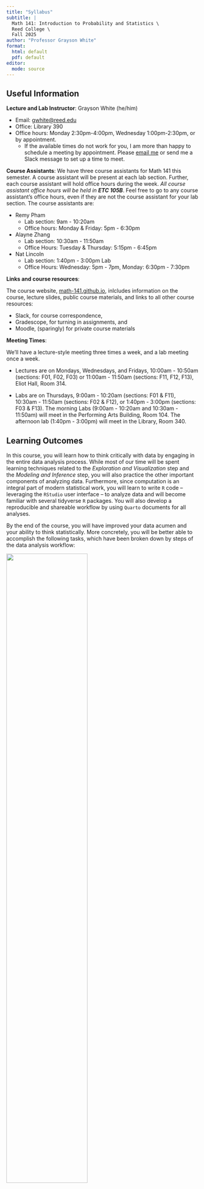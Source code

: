 ```yaml
---
title: "Syllabus"
subtitle: |
  Math 141: Introduction to Probability and Statistics \
  Reed College \ 
  Fall 2025
author: "Professor Grayson White"
format:
  html: default
  pdf: default
editor: 
  mode: source
---
```


## Useful Information

**Lecture and Lab Instructor**: Grayson White (he/him) 

-   Email: [gwhite@reed.edu](mailto:gwhite@reed.edu)
-   Office: Library 390
-   Office hours: Monday 2:30pm-4:00pm, Wednesday 1:00pm-2:30pm, or by appointment. 
    - If the available times do not work for you, I am more than happy to schedule a meeting by appointment. Please [email me](mailto:gwhite@reed.edu) or send me a Slack message to set up a time to meet. 

**Course Assistants**: We have three course assistants for Math 141 this semester. A course assistant will be present at each lab section. Further, each course assistant will hold office hours during the week. *All course assistant office hours will be held in **ETC 105B***. Feel free to go to any course assistant's office hours, even if they are not the course assistant for your lab section. The course assistants are:

-   Remy Pham 
    - Lab section: 9am - 10:20am
    - Office hours: Monday & Friday: 5pm - 6:30pm
-   Alayne Zhang 
    - Lab section: 10:30am - 11:50am
    - Office Hours: Tuesday & Thursday: 5:15pm - 6:45pm
-   Nat Lincoln 
    - Lab section: 1:40pm - 3:00pm Lab
    - Office Hours: Wednesday: 5pm - 7pm, Monday: 6:30pm - 7:30pm


**Links and course resources**:

The course website, [math-141.github.io](https://math-141.github.io/), inlcludes information on the course, lecture slides, public course materials, and links to all other course resources:

-   Slack, for course correspondence,
-   Gradescope, for turning in assignments, and
-   Moodle, (sparingly) for private course materials


**Meeting Times**:

We'll have a lecture-style meeting three times a week, and a lab meeting once a week.

-   Lectures are on Mondays, Wednesdays, and Fridays, 10:00am - 10:50am (sections: F01, F02, F03) or 11:00am - 11:50am (sections: F11, F12, F13), Eliot Hall, Room 314.

-   Labs are on Thursdays, 9:00am - 10:20am (sections: F01 & F11), 10:30am - 11:50am (sections: F02 & F12), or 1:40pm - 3:00pm (sections: F03 & F13). The morning Labs (9:00am - 10:20am and 10:30am - 11:50am) will meet in the Performing Arts Building, Room 104. The afternoon lab (1:40pm - 3:00pm) will meet in the Library, Room 340. 



## Learning Outcomes

In this course, you will learn how to think critically with data by engaging in the entire data analysis process. While most of our time will be spent learning techniques related to the *Exploration and Visualization* step and the *Modeling and Inference* step, you will also practice the other important components of analyzing data. Furthermore, since computation is an integral part of modern statistical work, you will learn to write `R` code -- leveraging the `RStudio` user interface -- to analyze data and will become familiar with several tidyverse `R` packages. You will also develop a reproducible and shareable workflow by using `Quarto` documents for all analyses.

By the end of the course, you will have improved your data acumen and your ability to think statistically. More concretely, you will be better able to accomplish the following tasks, which have been broken down by steps of the data analysis workflow:

![](slides/img/DAW.jpeg){width=65% fig-align='center'}

**Question formulation:**

-   Translate a research problem into a set of questions that can be answered with data.
-   Formulate data questions as measurable statements about parameters in a model.

**Data acquisition:**

-   Determine the necessary data to conduct analyses.
-   Reflect on how design structures and data collection impact potential conclusions.
-   Identify potential ethical concerns surrounding data collection and data privacy.

**Data wrangling:**

-   Explore datasets to determine what wrangling may be required (e.g., removing missing values, filtering out variables or observations, collapsing categories of a categorical variable).
-   Apply basic data wrangling operations.

**Exploration and Visualization:**

-   Understand key principles of designing and creating effective data visualizations.
-   Master creating graphs and drawing sound conclusions from graphs.
-   Compute and interpret summary statistics.

**Modeling and Inference:**

-   Understand and be able to explain key probabilistic and inferential concepts, such as, sampling, variability, random variables, distributions, confidence, and significance.
-   Determine the correct model for a given problem and set of data.
-   Appropriately apply and draw inferences from a statistical model, including quantifying and interpreting the uncertainty in model estimates.
-   Consider the ethical implications of various modeling practices.

**Communicating Findings:**

-   Develop a reproducible workflow using Quarto documents.
-   Interpret and communicate results of statistical analyses effectively for both a statistical and a non-statistical audience.
-   Be able to reflect on the data involved in an analysis and show a curiosity for other ways of examining and thinking about the data.





## Learning Materials & Tools

**Textbooks**: We'll use three textbooks for our course, all of which are freely available online: 

-   [Statistical Inference via Data Science: A ModernDive into R and the tidyverse, Second Edition](https://moderndive.com/v2)
    - Reading abbreviation: **MD**

-   [Introduction to Modern Statistics, Second Edition](https://www.openintro.org/book/ims/)
    - Reading abbreviation: **IMS**

-   [OpenIntro Statistics, Fourth Edition](https://www.openintro.org/book/os/)
    - Reading abbreviation: **OI**


**Technologies (R, RStudio, and Quarto)**: R is a free and open source programming language, RStudio is an Integrated Development Environment (IDE) which allows for streamlined use of the R programming language, and Quarto is a markdown language that allows for reproducible documents that include R code, text, images, and much more! We will access these technologies via the [RStudio Server](https://www.rstudio.reed.edu) for this course. A laptop that can access the internet and use the RStudio Server is required for this course.

\textbf{Please let me know ASAP if you do not have access to a personal computer!}





## Assignments, activities, and exams

We'll have a variety of assignments, activities, and exams for this course. In particular: 

-   **Lab assignments**:
    - Almost every week, we will have a lab assignment. The lab assignments will be assigned on Thursday at lab time and due the following week on Thursday at 9:00am. 
    - Lab assignments will include both computational and theoretical questions.
    - These lab assignments will be turned in via Gradescope. 
    - To help with various circumstances (expected and unexpected), you have up to 4 additional extensions days that you can use as you need (e.g., 1 additional day for 4 labs, 4 additional days for 1 lab, ...) but the extension days must be rounded up to the nearest day (e.g., 2 extra hours = 1 extension day). If you need to use any extension days, send Grayson an **email** (not a Slack message) with the title: "Math 141 Extension Days" that includes the lab number you are using an extension for, and the number of day(s) used. 

-   **Homework assignments**:
    - For most lecture class periods, along with the assigned reading, I will assign a short set of homework questions related to the reading to be turned in at the beginning of class. 
    - These will be turned in by you in person, as a hard copy, at the beginning of class. If you arrive to class late, please wait until the end of class to turn in your answers. 
    - No late homework assignments are accepted, but up to three missed homework assignments will be dropped from your final grade. 
    
-   **In-class activities**:
    - During lecture and lab, we will include some in-class activities. Including but not limited to: 
        - group activities,
        - independent activities,
        - low-stakes quizzes.
    
-   **Exams**:
    - We'll have a midterm exam and final exam for this course. Each exam will have a written take-home component and an in-person oral component. 
    - The written component of the midterm exam will be released on Monday 10/12 and will be due by Wednesday 10/14. The oral component of the midterm exam will occur on Thursday 10/15 and Friday 10/16.
    - The written component of the final exam will be released on Wednesday 12/7, the last day of classes, and will be due at the end of reading week. The oral component of the final exam will occur during finals week. 
    - No late exams are accepted.




## Distribution Requirements

This course can be used towards your **Group III, “Natural, Mathematical, and Psychological Science”** requirement. It accomplishes the following learning goals for the group:

1. Use and evaluate quantitative data or modeling, or use logical/mathematical reasoning to evaluate, test or prove statements.
2. Given a problem or question, formulate a hypothesis or conjecture, and design an experiment, collect data or use mathematical reasoning to test or validate it.
3. Collect, analyze, and interpret data.

This course does \textbf{\underline{not}} satisfy the "primary data collection and analysis" requirement.



## Course Climate

We expect everyone in this class to strive to foster a learning environment that is equitable, inclusive, and welcoming. If you experience any barriers to learning, please come to Professor Grayson White or a college administrator with your concerns.

**Code of Conduct**:

We expect all members of Math 141 to make participation a harassment-free experience for everyone, regardless of age, body size, visible or invisible disability, ethnicity, sex characteristics, gender identity and expression, level of experience, education, socio-economic status, nationality, personal appearance, race, religion, or sexual identity and orientation.

We expect everyone to act and interact in ways that contribute to an open, welcoming, inclusive, and healthy community of learners. You can contribute to a positive learning environment by demonstrating empathy and kindness, being respectful of differing viewpoints and experiences, and giving and gracefully accepting constructive feedback.[^1]

[^1]: This Code of Conduct is adapted from the [Contributor Covenant](https://www.contributor-covenant.org/version/2/0/code_of_conduct.html), version 2.0.



## Policies

**Late work policy**:

Please see the late work policy for each individual assignment type that is included in the *Assignments and exams* section of the syllabus. 

**Collaboration Policy and Academic Honesty**:

Working with your classmates on difficult and interesting problems can not only help your learning, but also help you get to know each other! Therefore, I encourage you to collaborate on assignments but every piece of work you do must be your own. Copying and pasting other people’s work or code is not acceptable. The Honor Principle must guide your conduct in this class. 

If you choose to collaborate with a classmate, **you must add their name to the top of your assignment**, and list them as a collaborator, e.g.:

Collaborator(s): Elliot Shannon, Romain Boutelet

*But what is collaboration?*:

For Math 141, collaboration can look like: working with classmates together on a given problem, doing scratch work, helping each other get un-stuck on a part of a problem, and even coming to a solution. However, you **must** write up your own problem solutions individually and cannot copy other's solutions (even those who you have collaborated with). Further, copying code from a collaborator, classmate, or generative AI tool (see the following section) is strictly prohibited. 


**AI Policy**:

Artificial intelligence (AI) tools, such as ChatGPT, Claude, Co-Pilot, Gemini, and others are being used to generate code, analyze data, and much more. However, learning to think critically about a problem at hand, and engaging with your peers, tutors, and instructors when not understanding a concept or question are integral components of a liberal arts education. Further, a key goal of this course is for you to learn how to thoughtfully, ethically, and independently extract knowledge from data and engage in statistical reasoning. Therefore, the use of generative AI tools, such as ChatGPT and others, are strictly prohibited in any stage of the work process for this course. If you have questions about whether a tool is allowed for this course, ask the Instructor before using it.

